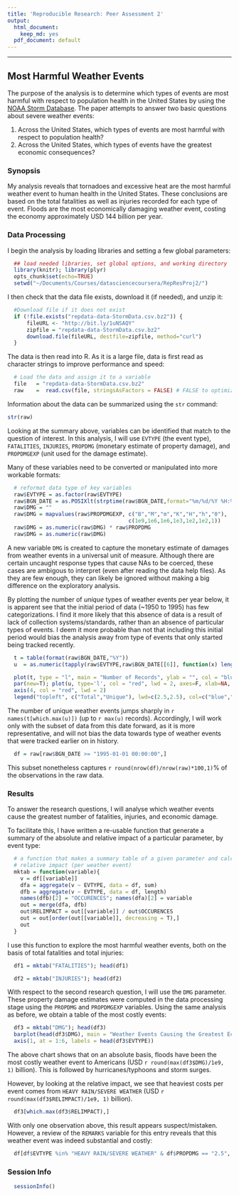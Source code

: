 ```yaml
---
title: 'Reproducible Research: Peer Assessment 2'
output:
  html_document:
    keep_md: yes
  pdf_document: default
---
```

******************************
## Most Harmful Weather Events

The purpose of the analysis is to determine which types of events are most harmful with respect to population health in the United States by using the [NOAA Storm Database](http://www.ncdc.noaa.gov/stormevents/). The paper attempts to answer two basic questions about severe weather events:

1. Across the United States, which types of events are most harmful with respect to population health?
2. Across the United States, which types of events have the greatest economic consequences?

### Synopsis

My analysis reveals that tornadoes and excessive heat are the most harmful weather event to human health in the United States. These conclusions are based on the total fatalities as well as injuries recorded for each type of event. Floods are the most economically damaging weather event, costing the economy approximately USD 144 billion per year.


### Data Processing
I begin the analysis by loading libraries and setting a few global parameters:

```r
  ## load needed libraries, set global options, and working directory
  library(knitr); library(plyr)
  opts_chunk$set(echo=TRUE)       
  setwd("~/Documents/Courses/datasciencecoursera/RepResProj2/")
```

I then check that the data file exists, download it (if needed), and unzip it:
```r
  #Download file if it does not exist
  if (!file.exists("repdata-data-StormData.csv.bz2")) {
      fileURL <- "http://bit.ly/1uNSAQY"
      zipfile = "repdata-data-StormData.csv.bz2"
      download.file(fileURL, destfile=zipfile, method="curl")
  }
```

The data is then read into R. As it is a large file, data is first read as character strings to improve performance and speed: 

```r
  # Load the data and assign it to a variable
  file   = "repdata-data-StormData.csv.bz2"
  raw    =  read.csv(file, stringsAsFactors = FALSE) # FALSE to optimize read speed
```

Information about the data can be summarized using the `str` command:

```r
str(raw)
```

Looking at the summary above, variables can be identified that match to the question of interest. In this analysis, I will use `EVTYPE` (the event type), `FATALITIES`, `INJURIES`, `PROPDMG` (monetary estimate of property damage), and `PROPDMGEXP` (unit used for the damage estimate).

Many of these variables need to be converted or manipulated into more workable formats:

```r
  # reformat data type of key variables
  raw$EVTYPE = as.factor(raw$EVTYPE)
  raw$BGN_DATE = as.POSIXlt(strptime(raw$BGN_DATE,format="%m/%d/%Y %H:%M:%S"))
  raw$DMG = ""
  raw$DMG = mapvalues(raw$PROPDMGEXP, c("B","M","m","K","H","h","0"),
                                      c(1e9,1e6,1e6,1e3,1e2,1e2,1))
  raw$DMG = as.numeric(raw$DMG) * raw$PROPDMG
  raw$DMG = as.numeric(raw$DMG)
```

A new variable `DMG` is created to capture the monetary estimate of damages from weather events in a universal unit of measure. Although there are certain uncaught response types that cause NAs to be coerced, these cases are ambigous to interpret (even after reading the data help files). As they are few enough, they can likely be ignored without making a big difference on the exploratory analysis. 

By plotting the number of *unique* types of weather events per year below, it is apparent see that the initial period of data (~1950 to 1995) has few categorizations. I find it more likely that this absence of data is a result of lack of collection systems/standards, rather than an absence of particular types of events. I deem it more probable than not that including this initial period would bias the analysis away from type of events that only started being tracked recently.

```r
  t = table(format(raw$BGN_DATE,"%Y"))
  u  = as.numeric(tapply(raw$EVTYPE,raw$BGN_DATE[[6]], function(x) length(unique(x))))

  plot(t, type = "l", main = "Number of Records", ylab = "", col = "blue")
  par(new=T); plot(u, type='l', col = "red", lwd = 2, axes=F, xlab=NA, ylab=NA)
  axis(4, col = "red", lwd = 2)
  legend("topleft", c("Total","Unique"), lwd=c(2.5,2.5), col=c("blue","red"))
```

The number of unique weather events jumps sharply in `r names(t[which.max(u)])` (up to `r max(u)` records). Accordingly, I will work only with the subset of data from this date forward, as it is more representative, and will not bias the data towards type of weather events that were tracked earlier on in history.

```r
  df = raw[raw$BGN_DATE >= "1995-01-01 00:00:00",]
```
This subset nonetheless captures `r round(nrow(df)/nrow(raw)*100,1)`% of the observations in the raw data.

### Results

To answer the research questions, I will analyse which weather events cause the greatest number of fatalities, injuries, and economic damage.

To facilitate this, I have written a re-usable function that generate a summary of the absolute and relative impact of a particular parameter, by event type:

```r
  # a function that makes a summary table of a given parameter and calculates
  # relative impact (per weather event)
  mktab = function(variable){
    v = df[[variable]]
    dfa = aggregate(v ~ EVTYPE, data = df, sum)
    dfb = aggregate(v ~ EVTYPE, data = df, length)
    names(dfb)[2] = "OCCURENCES"; names(dfa)[2] = variable
    out = merge(dfa, dfb)
    out$RELIMPACT = out[[variable]] / out$OCCURENCES
    out = out[order(out[[variable]], decreasing = T),]
    out
  }
```

I use this function to explore the most harmful weather events, both on the basis of total fatalities and total injuries:

```r
  df1 = mktab("FATALITIES"); head(df1)
```

```r
  df2 = mktab("INJURIES"); head(df2)
```

With respect to the second research question, I will use the `DMG` parameter. These property damage estimates were computed in the data processing stage using the `PROPDMG` and `PROPDMGEXP` variables. Using the same analysis as before, we obtain a table of the most costly events:

```r
  df3 = mktab("DMG"); head(df3)
  barplot(head(df3$DMG), main = "Weather Events Causing the Greatest Economic Damage, 1995-2011", ylab = "Estimated Cost (USD)")
  axis(1, at = 1:6, labels = head(df3$EVTYPE))
```

The above chart shows that on an absolute basis, floods have been the most costly weather event to Americans (USD `r round(max(df3$DMG)/1e9, 1)` billion). This is followed by hurricanes/typhoons and storm surges.

However, by looking at the relative impact, we see that heaviest costs per event comes from `HEAVY RAIN/SEVERE WEATHER` (USD `r round(max(df3$RELIMPACT)/1e9, 1)` billion).

```r
  df3[which.max(df3$RELIMPACT),]
```

With only one observation above, this result appears suspect/mistaken. However, a review of the `REMARKS` variable for this entry reveals that this weather event was indeed substantial and costly:

```r
  df[df$EVTYPE %in% "HEAVY RAIN/SEVERE WEATHER" & df$PROPDMG == "2.5", "REMARKS"]
```

### Session Info

```r
  sessionInfo()
```

